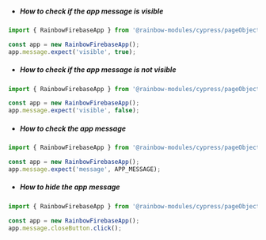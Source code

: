-   ##### How to check if the app message is visible

```js
import { RainbowFirebaseApp } from '@rainbow-modules/cypress/pageObjects';

const app = new RainbowFirebaseApp();
app.message.expect('visible', true);
```

-   ##### How to check if the app message is not visible

```js
import { RainbowFirebaseApp } from '@rainbow-modules/cypress/pageObjects';

const app = new RainbowFirebaseApp();
app.message.expect('visible', false);
```

-   ##### How to check the app message

```js
import { RainbowFirebaseApp } from '@rainbow-modules/cypress/pageObjects';

const app = new RainbowFirebaseApp();
app.message.expect('message', APP_MESSAGE);
```

-   ##### How to hide the app message

```js
import { RainbowFirebaseApp } from '@rainbow-modules/cypress/pageObjects';

const app = new RainbowFirebaseApp();
app.message.closeButton.click();
```
